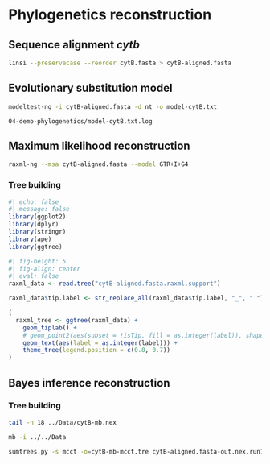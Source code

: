 # Phylogenetics reconstruction

## Sequence alignment *cytb* {.unnumbered}

```zsh
linsi --preservecase --reorder cytB.fasta > cytB-aligned.fasta
```

## Evolutionary substitution model {.unnumbered}

```zsh
modeltest-ng -i cytB-aligned.fasta -d nt -o model-cytB.txt
```

```zhs
04-demo-phylogenetics/model-cytB.txt.log
```

## Maximum likelihood reconstruction {.unnumbered}

```bash
raxml-ng --msa cytB-aligned.fasta --model GTR+I+G4
```

### Tree building {.unnumbered}

```r
#| echo: false
#| message: false
library(ggplot2)
library(dplyr)
library(stringr)
library(ape)
library(ggtree)
```

```r
#| fig-height: 5
#| fig-align: center
#| eval: false
raxml_data <- read.tree("cytB-aligned.fasta.raxml.support")

raxml_data$tip.label <- str_replace_all(raxml_data$tip.label, "_", " ")

(
  raxml_tree <- ggtree(raxml_data) +
    geom_tiplab() +
    # geom_point2(aes(subset = !isTip, fill = as.integer(label)), shape = 24, size = 3) +
    geom_text(aes(label = as.integer(label))) +
    theme_tree(legend.position = c(0.8, 0.7)) 
)
```

## Bayes inference reconstruction {.unnumbered}

### Tree building {.unnumbered}

```bash
tail -n 18 ../Data/cytB-mb.nex
```

```bash
mb -i ../../Data
```

```bash
sumtrees.py -s mcct -o=cytB-mb-mcct.tre cytB-aligned.fasta-out.nex.run1.t
```

